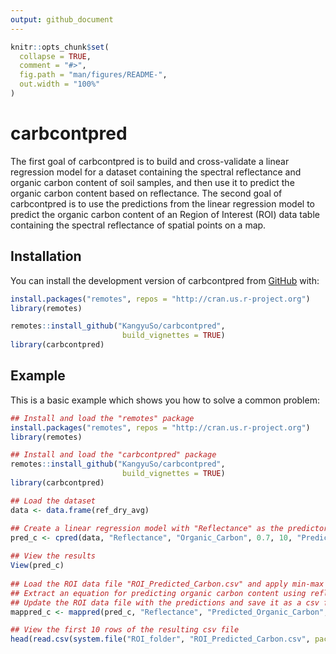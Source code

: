 ```yaml
---
output: github_document
---
```


<!-- README.md is generated from README.Rmd. Please edit that file -->

```r
knitr::opts_chunk$set(
  collapse = TRUE,
  comment = "#>",
  fig.path = "man/figures/README-",
  out.width = "100%"
)
```

# carbcontpred

<!-- badges: start -->
<!-- badges: end -->

The first goal of carbcontpred is to build and cross-validate a linear regression model for a dataset containing the spectral reflectance and organic carbon content of soil samples, and then use it to predict the organic carbon content based on reflectance. The second goal of carbcontpred is to use the predictions from the linear regression model to predict the organic carbon content of an Region of Interest (ROI) data table containing the spectral reflectance of spatial points on a map.

## Installation

You can install the development version of carbcontpred from [GitHub](https://github.com/KangyuSo/carbcontpred) with:

``` r
install.packages("remotes", repos = "http://cran.us.r-project.org")
library(remotes)

remotes::install_github("KangyuSo/carbcontpred", 
                         build_vignettes = TRUE)
library(carbcontpred)
```

## Example

This is a basic example which shows you how to solve a common problem:

```r
## Install and load the "remotes" package
install.packages("remotes", repos = "http://cran.us.r-project.org")
library(remotes)

## Install and load the "carbcontpred" package
remotes::install_github("KangyuSo/carbcontpred", 
                         build_vignettes = TRUE)
library(carbcontpred)

## Load the dataset 
data <- data.frame(ref_dry_avg)

## Create a linear regression model with "Reflectance" as the predictor variable, "Organic_Carbon" as the response variable, test size of 70%, 10 folds for the cross-validation, and "Predicted_Organic_Carbon" as the output column
pred_c <- cpred(data, "Reflectance", "Organic_Carbon", 0.7, 10, "Predicted_Organic_Carbon")
 
## View the results
View(pred_c)
   
## Load the ROI data file "ROI_Predicted_Carbon.csv" and apply min-max normalization on the spectral reflectance values 
## Extract an equation for predicting organic carbon content using reflectance based on the results of the "cpred" function and use it to predicted the organic carbon content of the "ROI_Predicted_Carbon.csv" file using its reflectance values
## Update the ROI data file with the predictions and save it as a csv file output titled "ROI_Predicted_Carbon"
mappred_c <- mappred(pred_c, "Reflectance", "Predicted_Organic_Carbon", system.file("extdata", "Reflectance_ROI.csv", package = "carbcontpred"), "ROI_Predicted_Carbon")

## View the first 10 rows of the resulting csv file
head(read.csv(system.file("ROI_folder", "ROI_Predicted_Carbon.csv", package = "carbcontpred")), 10)
```